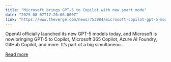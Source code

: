 ```yaml
---
title: "Microsoft brings GPT-5 to Copilot with new smart mode"
date: "2025-08-07T17:20:06.000Z"
link: "https://www.theverge.com/news/753984/microsoft-copilot-gpt-5-model-update"
---
```


OpenAI officially launched its new GPT-5 models today, and Microsoft is now bringing GPT-5 to Copilot, Microsoft 365 Copilot, Azure AI Foundry, GitHub Copilot, and more. It’s part of a big simultaneou...

[Read more](https://www.theverge.com/news/753984/microsoft-copilot-gpt-5-model-update)
